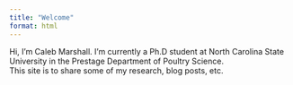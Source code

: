 ```yaml
---
title: "Welcome"
format: html
---
```


Hi, I’m Caleb Marshall. I'm currently a Ph.D student at North Carolina State University in the Prestage Department of Poultry Science.   
This site is to share some of my research, blog posts, etc.

